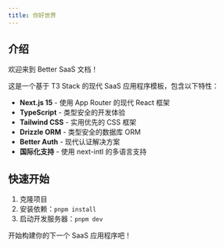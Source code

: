 ```yaml
---
title: 你好世界
---
```


## 介绍

欢迎来到 Better SaaS 文档！

这是一个基于 T3 Stack 的现代 SaaS 应用程序模板，包含以下特性：

- **Next.js 15** - 使用 App Router 的现代 React 框架
- **TypeScript** - 类型安全的开发体验
- **Tailwind CSS** - 实用优先的 CSS 框架
- **Drizzle ORM** - 类型安全的数据库 ORM
- **Better Auth** - 现代认证解决方案
- **国际化支持** - 使用 next-intl 的多语言支持

## 快速开始

1. 克隆项目
2. 安装依赖：`pnpm install`
3. 启动开发服务器：`pnpm dev`

开始构建你的下一个 SaaS 应用程序吧！ 